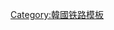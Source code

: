 {{鐵道路線|
| 模板名稱 = 江景线
| 名稱 = [[江景线]]
| 代表色 = #0066b3
| 背景顏色 = #ffffff
| 車站列表 = [[江景站|江景]] - [[彩云信号场]] - [[鍊武臺站|鍊武臺]]}}<noinclude>
[[Category:韓國铁路模板]]